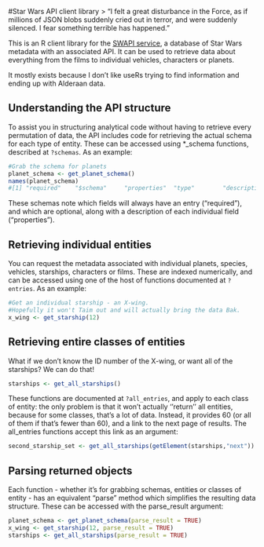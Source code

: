 <!--
%\VignetteEngine{knitr::knitr}
%\VignetteIndexEntry{rwars}
-->

#Star Wars API client library
> "I felt a great disturbance in the Force, as if millions of JSON blobs suddenly cried out in terror, and were suddenly silenced. I fear something terrible has happened."

This is an R client library for the [SWAPI service](http://swapi.co/), a database of Star Wars metadata with an associated API. It can be used to retrieve data about everything from the films to individual vehicles, characters or planets.

It mostly exists because I don't like useRs trying to find information and ending up with Alderaan data.

## Understanding the API structure
To assist you in structuring analytical code without having to retrieve every permutation of data,
the API includes code for retrieving the actual schema for each type of entity. These can be accessed
using *\_schema functions, described at <code>?schemas</code>. As an example:

```r
#Grab the schema for planets
planet_schema <- get_planet_schema()
names(planet_schema)
#[1] "required"    "$schema"     "properties"  "type"        "description" "title" 
```

These schemas note which fields will always have an entry ("required"), and which are optional, along with
a description of each individual field ("properties").

## Retrieving individual entities
You can request the metadata associated with individual planets, species, vehicles, starships, characters or films. These are indexed numerically, and can be accessed using one of the host of functions documented at <code>?entries</code>. As an example:

```r
#Get an individual starship - an X-wing.
#Hopefully it won't Taim out and will actually bring the data Bak.
x_wing <- get_starship(12)
```

## Retrieving entire classes of entities
What if we don't know the ID number of the X-wing, or want all of the starships? We can do that!

```r
starships <- get_all_starships()
```

These functions are documented at <code>?all\_entries</code>, and apply to each class of entity: the only problem is that it won't actually ''return'' all entities, because for some classes, that's a lot of data. Instead, it provides 60 (or all of them if that's fewer than 60), and a link to the next page of results. The all\_entries functions accept this link as an argument:

```r
second_starship_set <- get_all_starships(getElement(starships,"next"))
```

## Parsing returned objects
Each function - whether it's for grabbing schemas, entities or classes of entity - has an equivalent
"parse" method which simplifies the resulting data structure. These can be accessed with the parse_result
argument:

```r
planet_schema <- get_planet_schema(parse_result = TRUE)
x_wing <- get_starship(12, parse_result = TRUE)
starships <- get_all_starships(parse_result = TRUE)
```
